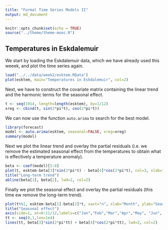 ```yaml
---
title: "Formal Time Series Models II"
output: md_document
---
```


```r
knitr::opts_chunk$set(echo = TRUE)
source("../theme/theme-mooc.R")
```

## Temperatures in Eskdalemuir

We start by loading the Eskdalemuir data, which we have already used this weeek, and plot the time series again.
```r
load("../../data/week2/esktem.RData")
plot(esktem, main="Temperatures in Eskdalemuir", col=2)
```

Next, we have to construct the covariate matrix containing the linear trend and the harmonic terms for the seasonal effect.
```r
t <- seq(1914, length=length(esktem), by=1/12)
xreg <- cbind(t, sin(2*pi*t), cos(2*pi*t))
```

We can now use the function `auto.arima` to search for the best model.
```r
library(forecast)
model <- auto.arima(esktem, seasonal=FALSE, xreg=xreg)
summary(model)
```
Next we plot the linear trend and overlay the partial residuals (i.e. we remove the estimated seasonal effect from the temperatures to obtain what is effectively a temperature anomaly).

```r
beta <- coef(model)[5:8]
plot(t, esktem-beta[3]*sin(2*pi*t) - beta[4]*cos(2*pi*t), col=3, xlab="Year", ylab="Long-term trend")
title("Long-term trend")
abline(beta[1], beta[2], lwd=2, col=2)
```

Finally we plot the seasonal effect and overlay the partial residuals (this time ew remove the long-term trend).

```r
plot(t%%1, esktem-beta[1]-beta[2]*t, xaxt="n", xlab="Month", ylab="Seasonal effect", col=3)
title("Seasonal effect")
axis(side=1, at=0:11/12,labels=c("Jan","Feb","Mar","Apr","May", "Jun", "Jul", "Aug","Sep","Oct", "Nov","Dec"))
tt <- seq(0,1,len=1e4)
lines(tt, beta[3]*sin(2*pi*tt) + beta[4]*cos(2*pi*tt), lwd=2, col=2)
```